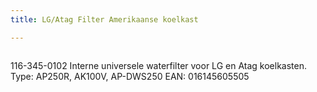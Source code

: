 ```yaml
---
title: LG/Atag Filter Amerikaanse koelkast

---
```



<Image src={imageProduct} width={imageProduct.width} alt="" />


116-345-0102
Interne universele waterfilter voor LG en Atag koelkasten.
Type: AP250R, AK100V, AP-DWS250
EAN: 016145605505
